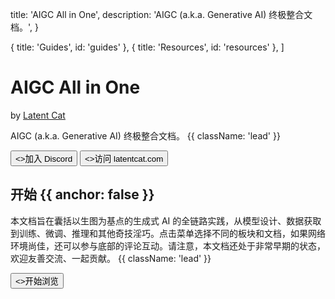 
  title: 'AIGC All in One',
  description:
    'AIGC (a.k.a. Generative AI) 终极整合文档。',
}

  { title: 'Guides', id: 'guides' },
  { title: 'Resources', id: 'resources' },
]

<HeroPattern />

<h1 className="flex items-center">
  <Logo className="h-8 block mr-3" />
  <span className="block">AIGC All in One</span>
</h1>

by [Latent Cat](https://latentcat.com)


AIGC (a.k.a. Generative AI) 终极整合文档。 {{ className: 'lead' }}

<div className="not-prose mb-16 mt-6 flex gap-3">
  <Button href="https://discord.gg/V9CNuqYfte" arrow="right">
    <>加入 Discord</>
  </Button>
  <Button href="https://latentcat.com" variant="outline">
    <>访问 latentcat.com</>
  </Button>
</div>

## 开始 {{ anchor: false }}

本文档旨在囊括以生图为基点的生成式 AI 的全链路实践，从模型设计、数据获取到训练、微调、推理和其他奇技淫巧。点击菜单选择不同的板块和文档，如果网络环境尚佳，还可以参与底部的评论互动。请注意，本文档还处于非常早期的状态，欢迎友善交流、一起贡献。 {{ className: 'lead' }}

<div className="not-prose">
  <Button href="/preface/intro" variant="text" arrow="right">
    <>开始浏览</>
  </Button>
</div>

<Resources />

<Guides />

